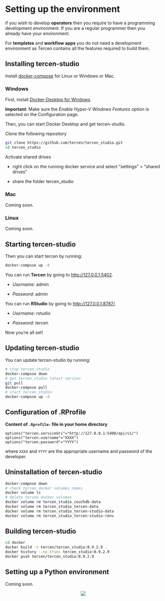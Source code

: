 # Setting up the environment

if you wish to develop __operators__ then you require to have a programming development environment.
If you are a regular programmer then you already have your environment.

For __templates__ and __workflow apps__ you do not need a development environment as Tercen contains all the features required to build them.

## Installing tercen-studio {-}

Install [docker-compose](https://docs.docker.com/compose/install/) for Linux or Windows or Mac.

### Windows {-}

First, install [Docker-Desktop for Windows](https://docs.docker.com/docker-for-windows/install/).

**Important**: Make sure the _Enable Hyper-V Windows Features_ option is selected on the Configuration page.

Then, you can start Docker Desktop and get tercen-studio.

Clone the following repository
```bash
git clone https://github.com/tercen/tercen_studio.git
cd tercen_studio
```

Activate shared drives

* right click on the running docker service and select "settings" > "shared drives"

* share the folder tercen_studio 


### Mac {-}

Coming soon.

### Linux {-}

Coming soon.

## Starting tercen-studio {-}

Then you can start tercen by running:

```bash
docker-compose up -d
```

You can run **Tercen** by going to [http://127.0.0.1:5402](http://127.0.0.1:5402).

* _Username_: admin

* _Password_: admin

You can run **RStudio** by going to  [http://127.0.0.1:8787/](http://127.0.0.1:8787/).
 
* _Username_: rstudio

* _Password_: tercen

Now you're all set!

## Updating tercen-studio {-}

You can update tercen-studio by running:

```bash
# stop tercen_studio
docker-compose down        
# get tercen_studio latest version           
git pull
docker-compose pull
# start tercen_studio
docker-compose up -d
```

## Configuration of .RProfile {-}

__Content of `.Rprofile:` file in your home directory__ 
```
options("tercen.serviceUri"="http://127.0.0.1:5400/api/v1/")
options("tercen.username"="XXXX")
options("tercen.password"="YYYY")
```
where `XXXX` and `YYYY` are the appropriate username and password of the developer.


## Uninstallation of tercen-studio {-}

```bash
docker-compose down
# check tercen docker volumes names
docker volume ls
# delete tercen docker volumes
docker volume rm tercen_studio_couchdb-data
docker volume rm tercen_studio_tercen-data
docker volume rm tercen_studio_tercen-studio-data
docker volume rm tercen_studio_tercen-studio-renv
```

## Building tercen-studio {-}

```bash
cd docker
docker build -t tercen/tercen_studio:0.9.2.9 .
docker history --no-trunc tercen_studio:0.9.2.9
docker push tercen/tercen_studio:0.9.2.9
```

## Setting up a Python environment {-}

Coming soon.

<center>![](images/goldfish.png)</center>